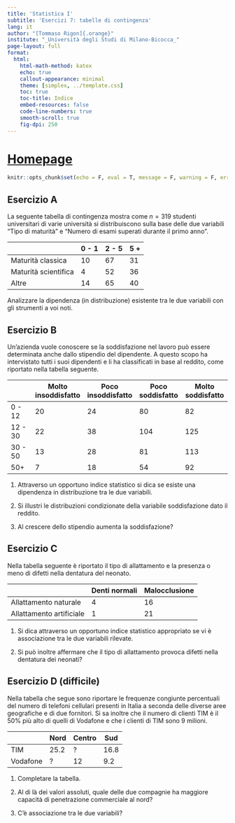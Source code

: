 ```yaml
---
title: 'Statistica I'
subtitle: 'Esercizi 7: tabelle di contingenza'
lang: it
author: "[Tommaso Rigon]{.orange}"
institute: "_Università degli Studi di Milano-Bicocca_"
page-layout: full
format:
  html:
    html-math-method: katex
    echo: true
    callout-appearance: minimal
    theme: [simplex, ../template.css]
    toc: true
    toc-title: Indice
    embed-resources: false
    code-line-numbers: true
    smooth-scroll: true
    fig-dpi: 250
---
```



# [Homepage](../index.html)


```r
knitr::opts_chunk$set(echo = F, eval = T, message = F, warning = F, error = F, comment = NA, cache = F, include = T, R.options = list(width = 100), collapse = T, dpi = 200, fig.align = "center", fig.height = 4, fig.width = 8)
```

## Esercizio A

La seguente tabella di contingenza mostra come $n = 319$ studenti universitari di varie università si distribuiscono sulla base delle due variabili "Tipo di maturità" e "Numero di esami superati durante il primo anno".

|           | 0 - 1 | 2 - 5 | 5 + |
|-----------|-------|-------|-----|
| Maturità classica | 10 | 67 | 31 |
| Maturità scientifica | 4 | 52 | 36 |
| Altre | 14 | 65 | 40 |

Analizzare la dipendenza (in distribuzione) esistente tra le due variabili con gli strumenti a voi noti.

## Esercizio B

Un'azienda vuole conoscere se la soddisfazione nel lavoro può essere determinata anche dallo stipendio del dipendente. A questo scopo ha intervistato tutti i suoi dipendenti e li ha classificati in base al reddito, come riportato nella tabella seguente.

| | Molto insoddisfatto | Poco insoddisfatto | Poco soddisfatto | Molto soddisfatto | 
|:----------|--------------------|--------------------|------------------|-------------------|
| 0 - 12 | 20  | 24 | 80 | 82 |
| 12 - 30 | 22 |  38 | 104|  125 |
| 30 - 50 | 13 | 28  | 81 | 113 |
| 50+ | 7  | 18 |  54 | 92 |


1. Attraverso un opportuno indice statistico si dica se esiste una dipendenza in distribuzione tra le
due variabili.

1. Si illustri le distribuzioni condizionate della variabile soddisfazione dato il reddito.

1. Al crescere dello stipendio aumenta la soddisfazione?

## Esercizio C

Nella tabella seguente è riportato il tipo di allattamento e la presenza o meno di difetti nella dentatura del neonato.

| | Denti normali | Malocclusione |
|-|-----------------------|--------------------------|
| Allattamento naturale | 4|16 | 
| Allattamento artificiale | 1 | 21 |

1. Si dica attraverso un opportuno indice statistico appropriato se vi è associazione tra le due variabili rilevate.

1. Si può inoltre affermare che il tipo di allattamento provoca difetti nella dentatura dei neonati?

## Esercizio D (difficile)

Nella tabella che segue sono riportare le frequenze congiunte percentuali del numero di telefoni cellulari presenti in Italia a seconda delle diverse aree geografiche e di due fornitori. Si sa inoltre che il numero di clienti TIM è il $50\%$ più alto di quelli di Vodafone e che i clienti di TIM sono $9$ milioni. 

| | Nord | Centro | Sud |
|-|------|--------|-----|
| TIM | 25.2 | ? | 16.8 |
| Vodafone | ? | 12 | 9.2 |

1. Completare la tabella.

1. Al di là dei valori assoluti, quale delle due compagnie ha maggiore capacità di penetrazione commerciale al nord?

1. C'è associazione tra le due variabili?